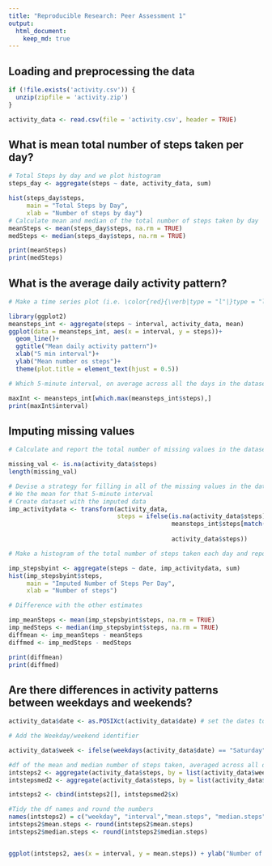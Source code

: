 ```yaml
---
title: "Reproducible Research: Peer Assessment 1"
output: 
  html_document:
    keep_md: true
---
```



## Loading and preprocessing the data

```r

if (!file.exists('activity.csv')) {
  unzip(zipfile = 'activity.zip')
}

activity_data <- read.csv(file = 'activity.csv', header = TRUE)
```

## What is mean total number of steps taken per day?

```r
# Total Steps by day and we plot histogram
steps_day <- aggregate(steps ~ date, activity_data, sum)

hist(steps_day$steps,
     main = "Total Steps by Day",
     xlab = "Number of steps by day")
# Calculate mean and median of the total number of steps taken by day
meanSteps <- mean(steps_day$steps, na.rm = TRUE)
medSteps <- median(steps_day$steps, na.rm = TRUE)

print(meanSteps)
print(medSteps)
```

## What is the average daily activity pattern?

```r
# Make a time series plot (i.e. \color{red}{\verb|type = "l"|}type = "l") of the 5-minute interval (x-axis) and the average number of steps taken, averaged across all days (y-axis)

library(ggplot2)
meansteps_int <- aggregate(steps ~ interval, activity_data, mean)
ggplot(data = meansteps_int, aes(x = interval, y = steps))+
  geom_line()+
  ggtitle("Mean daily activity pattern")+
  xlab("5 min interval")+
  ylab("Mean number os steps")+
  theme(plot.title = element_text(hjust = 0.5))

# Which 5-minute interval, on average across all the days in the dataset, contains the maximum number of steps?

maxInt <- meansteps_int[which.max(meansteps_int$steps),]
print(maxInt$interval)

```

## Imputing missing values

```r
# Calculate and report the total number of missing values in the dataset (i.e. the total number of rows with NAs

missing_val <- is.na(activity_data$steps)
length(missing_val)

# Devise a strategy for filling in all of the missing values in the dataset.
# We the mean for that 5-minute interval
# Create dataset with the imputed data
imp_activitydata <- transform(activity_data,
                              steps = ifelse(is.na(activity_data$steps),
                                             meansteps_int$steps[match(activity_data$interval,
                                                                       meansteps_int$interval)],
                                             activity_data$steps))

# Make a histogram of the total number of steps taken each day and report the mean and median.

imp_stepsbyint <- aggregate(steps ~ date, imp_activitydata, sum)
hist(imp_stepsbyint$steps,
     main = "Imputed Number of Steps Per Day",
     xlab = "Number of steps")

# Difference with the other estimates

imp_meanSteps <- mean(imp_stepsbyint$steps, na.rm = TRUE)
imp_medSteps <- median(imp_stepsbyint$steps, na.rm = TRUE)
diffmean <- imp_meanSteps - meanSteps
diffmed <- imp_medSteps - medSteps

print(diffmean)
print(diffmed)
```
## Are there differences in activity patterns between weekdays and weekends?

```r
activity_data$date <- as.POSIXct(activity_data$date) # set the dates to POSIXct

# Add the Weekday/weekend identifier

activity_data$week <- ifelse(weekdays(activity_data$date) == "Saturday" | weekdays(activity_data$date) == "Sunday" ,"weekend","weekday")

#df of the mean and median number of steps taken, averaged across all days (y-axis)
intsteps2 <- aggregate(activity_data$steps, by = list(activity_data$week, activity_data$interval), mean, na.rm=TRUE)
intstepsmed2 <- aggregate(activity_data$steps, by = list(activity_data$week, activity_data$interval), median, na.rm=TRUE)

intsteps2 <- cbind(intsteps2[], intstepsmed2$x)

#Tidy the df names and round the numbers
names(intsteps2) = c("weekday", "interval","mean.steps", "median.steps")
intsteps2$mean.steps <- round(intsteps2$mean.steps)
intsteps2$median.steps <- round(intsteps2$median.steps)


ggplot(intsteps2, aes(x = interval, y = mean.steps)) + ylab("Number of Steps") + geom_line() + facet_grid(weekday~.)

```
